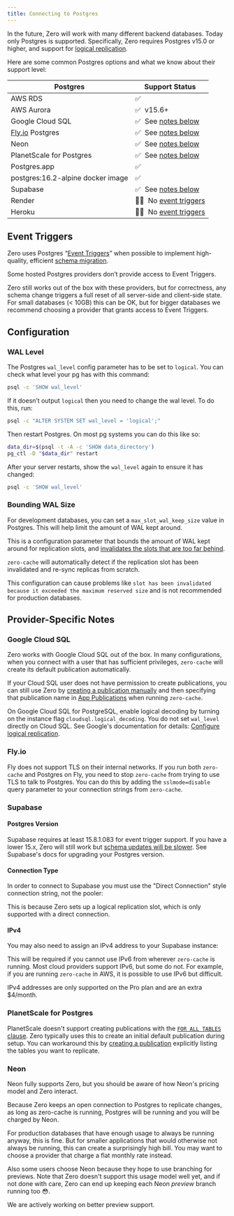 ```yaml
---
title: Connecting to Postgres
---
```


In the future, Zero will work with many different backend databases. Today only Postgres is supported. Specifically, Zero requires Postgres v15.0 or higher, and support for [logical replication](https://www.postgresql.org/docs/current/logical-replication.html).

Here are some common Postgres options and what we know about their support level:

| Postgres                          | Support Status                                                                                   |
| --------------------------------- | ------------------------------------------------------------------------------------------------ |
| AWS RDS                           | ✅                                                                                               |
| AWS Aurora                        | ✅&nbsp;&nbsp;v15.6+                                                                             |
| Google Cloud SQL                  | ✅&nbsp;&nbsp;See [notes below](#google-cloud-sql)                                               |
| [Fly.io](http://Fly.io) Postgres  | ✅&nbsp;&nbsp;See [notes below](#flyio)                                                          |
| Neon                              | ✅&nbsp;&nbsp;See [notes below](#neon)                                                           |
| PlanetScale for Postgres          | ✅&nbsp;&nbsp;See [notes below](#planetscale-for-postgres) |
| Postgres.app                      | ✅                                                                                               |
| postgres:16.2-alpine docker image | ✅                                                                                               |
| Supabase                          | ✅&nbsp;&nbsp;See [notes below](#supabase)                                                       |
| Render                            | 🤷‍♂️&nbsp;&nbsp;No [event triggers](#event-triggers)                                               |
| Heroku                            | 🤷‍♂️&nbsp;&nbsp;No [event triggers](#event-triggers)                                               |

## Event Triggers

Zero uses Postgres “[Event Triggers](https://www.postgresql.org/docs/current/sql-createeventtrigger.html)” when possible to implement high-quality, efficient [schema migration](zero-schema/#migrations).

Some hosted Postgres providers don’t provide access to Event Triggers.

Zero still works out of the box with these providers, but for correctness, any schema change triggers a full reset of all server-side and client-side state. For small databases (< 10GB) this can be OK, but for bigger databases we recommend choosing a provider that grants access to Event Triggers.

## Configuration

### WAL Level

The Postgres `wal_level` config parameter has to be set to `logical`. You can check what level your pg has with this command:

```bash
psql -c 'SHOW wal_level'
```

If it doesn’t output `logical` then you need to change the wal level. To do this, run:

```bash
psql -c "ALTER SYSTEM SET wal_level = 'logical';"
```

Then restart Postgres. On most pg systems you can do this like so:

```bash
data_dir=$(psql -t -A -c 'SHOW data_directory')
pg_ctl -D "$data_dir" restart
```

After your server restarts, show the `wal_level` again to ensure it has changed:

```bash
psql -c 'SHOW wal_level'
```

### Bounding WAL Size

For development databases, you can set a `max_slot_wal_keep_size` value in Postgres. This will help limit the amount of WAL kept around.

This is a configuration parameter that bounds the amount of WAL kept around for replication slots, and [invalidates the slots that are too far behind](https://www.postgresql.org/docs/current/runtime-config-replication.html#GUC-MAX-SLOT-WAL-KEEP-SIZE).

`zero-cache` will automatically detect if the replication slot has been invalidated and re-sync replicas from scratch.

This configuration can cause problems like `slot has been invalidated because it exceeded the maximum reserved size` and is not recommended for production databases.

## Provider-Specific Notes

### Google Cloud SQL

Zero works with Google Cloud SQL out of the box. In many configurations, when you connect with a user that has sufficient privileges, `zero-cache` will create its default publication automatically.

If your Cloud SQL user does not have permission to create publications, you can still use Zero by [creating a publication manually](/docs/postgres-support#limiting-replication) and then specifying that publication name in [App Publications](/docs/zero-cache-config#app-publications) when running `zero-cache`.

On Google Cloud SQL for PostgreSQL, enable logical decoding by turning on the instance flag `cloudsql.logical_decoding`.
You do not set `wal_level` directly on Cloud SQL. 
See Google's documentation for details: [Configure logical replication](https://cloud.google.com/sql/docs/postgres/replication/configure-logical-replication).


### Fly.io

Fly does not support TLS on their internal networks. If you run both `zero-cache` and Postgres on Fly, you need
to stop `zero-cache` from trying to use TLS to talk to Postgres. You can do this by adding the `sslmode=disable`
query parameter to your connection strings from `zero-cache`.

### Supabase

#### Postgres Version

Supabase requires at least 15.8.1.083 for event trigger support. If you have a lower 15.x, Zero will still work but [schema updates will be slower](#event-triggers). See Supabase's docs for upgrading your Postgres version.

#### Connection Type

In order to connect to Supabase you must use the "Direct Connection" style connection string, not the pooler:

<ImageLightbox
  src="/images/connecting-to-postgres/direct.png"
  caption='Use the "Direct Connection" option to connect zero-cache to your Supabase database.'
/>

This is because Zero sets up a logical replication slot, which is only supported with a direct connection.

#### IPv4

You may also need to assign an IPv4 address to your Supabase instance:

<ImageLightbox
  src="/images/connecting-to-postgres/ipv4.png"
  caption="Assign an IPv4 address if you have trouble connecting from residential internet."
/>

This will be required if you
cannot use IPv6 from wherever `zero-cache` is running. Most cloud providers
support IPv6, but some do not. For example, if you are running `zero-cache` in AWS, it is possible to use IPv6 but
difficult.

IPv4 addresses are only supported on the Pro plan and are an extra $4/month.

### PlanetScale for Postgres

PlanetScale doesn't support creating publications with the [`FOR ALL TABLES` clause](https://www.postgresql.org/docs/current/sql-createpublication.html). Zero typically uses this to create an initial default publication during setup. You can workaround this by [creating a publication](postgres-support#limiting-replication) explicitly listing the tables you want to replicate.

### Neon

Neon fully supports Zero, but you should be aware of how Neon's pricing model and Zero interact.

Because Zero keeps an open connection to Postgres to replicate changes, as long as zero-cache is running, Postgres will be running and you will be charged by Neon.

For production databases that have enough usage to always be running anyway, this is fine. But for smaller applications that would otherwise not always be running, this can create a surprisingly high bill. You may want to choose a provider that charge a flat monthly rate instead.

Also some users choose Neon because they hope to use branching for previews. Note that Zero doesn't support this usage model well yet, and if not done with care, Zero can end up keeping each Neon _preview_ branch running too 😳.

We are actively working on better preview support.
